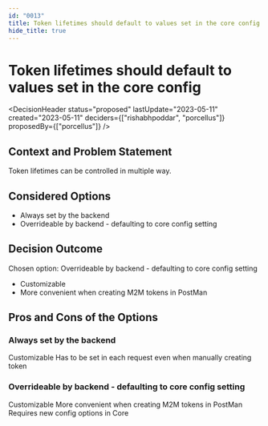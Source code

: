 ```yaml
---
id: "0013"
title: Token lifetimes should default to values set in the core config
hide_title: true
---
```



# Token lifetimes should default to values set in the core config

<DecisionHeader status="proposed" lastUpdate="2023-05-11" created="2023-05-11" deciders={["rishabhpoddar", "porcellus"]} proposedBy={["porcellus"]} />

## Context and Problem Statement

Token lifetimes can be controlled in multiple way.

## Considered Options

* Always set by the backend
* Overrideable by backend - defaulting to core config setting

## Decision Outcome

Chosen option: Overrideable by backend - defaulting to core config setting

* Customizable
* More convenient when creating M2M tokens in PostMan

## Pros and Cons of the Options

### Always set by the backend

<ArgumentPro> Customizable </ArgumentPro>
<ArgumentCon> Has to be set in each request even when manually creating token </ArgumentCon>

### Overrideable by backend - defaulting to core config setting

<ArgumentPro> Customizable </ArgumentPro>
<ArgumentPro> More convenient when creating M2M tokens in PostMan </ArgumentPro>
<ArgumentCon> Requires new config options in Core </ArgumentCon>
